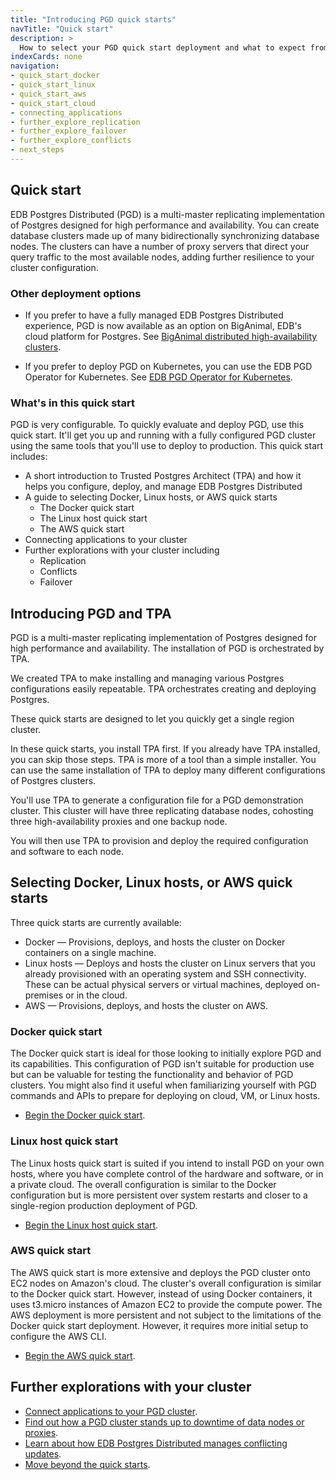 ```yaml
---
title: "Introducing PGD quick starts"
navTitle: "Quick start"
description: >
  How to select your PGD quick start deployment and what to expect from the experience.
indexCards: none
navigation:
- quick_start_docker
- quick_start_linux
- quick_start_aws
- quick_start_cloud
- connecting_applications
- further_explore_replication
- further_explore_failover
- further_explore_conflicts
- next_steps
---
```


## Quick start

EDB Postgres Distributed (PGD) is a multi-master replicating implementation of Postgres designed for high performance and availability. You can create database clusters made up of many bidirectionally synchronizing database nodes. The clusters can have a number of proxy servers that direct your query traffic to the most available nodes, adding further resilience to your cluster configuration.

### Other deployment options

* If you prefer to have a fully managed EDB Postgres Distributed experience, PGD is now available as an option on BigAnimal, EDB's cloud platform for Postgres. See [BigAnimal distributed high-availability clusters](/biganimal/latest/overview/02_high_availability/distributed_highavailability/).

* If you prefer to deploy PGD on Kubernetes, you can use the EDB PGD Operator for Kubernetes. See [EDB PGD Operator for Kubernetes](/postgres_distributed_for_kubernetes/latest/quickstart).

### What's in this quick start

PGD is very configurable. To quickly evaluate and deploy PGD, use this quick start. It'll get you up and running with a fully configured PGD cluster using the same tools that you'll use to deploy to production. This quick start includes:

* A short introduction to Trusted Postgres Architect (TPA) and how it helps you configure, deploy, and manage EDB Postgres Distributed
* A guide to selecting Docker, Linux hosts, or AWS quick starts
  * The Docker quick start
  * The Linux host quick start
  * The AWS quick start
* Connecting applications to your cluster
* Further explorations with your cluster including
  * Replication
  * Conflicts
  * Failover


## Introducing PGD and TPA

PGD is a multi-master replicating implementation of Postgres designed for high performance and availability. The installation of PGD is orchestrated by TPA. 

We created TPA to make installing and managing various Postgres configurations easily repeatable. TPA orchestrates creating and deploying Postgres. 

These quick starts are designed to let you quickly get a single region cluster. 

In these quick starts, you install TPA first. If you already have TPA installed, you can skip those steps. TPA is more of a tool than a simple installer. You can use the same installation of TPA to deploy many different configurations of Postgres clusters.

You'll use TPA to generate a configuration file for a PGD demonstration cluster. This cluster will have three replicating database nodes, cohosting three high-availability proxies and one backup node. 

You will then use TPA to provision and deploy the required configuration and software to each node.

## Selecting Docker, Linux hosts, or AWS quick starts

Three quick starts are currently available:
* Docker &mdash; Provisions, deploys, and hosts the cluster on Docker containers on a single machine. 
* Linux hosts &mdash; Deploys and hosts the cluster on Linux servers that you already provisioned with an operating system and SSH connectivity. These can be actual physical servers or virtual machines, deployed on-premises or in the cloud. 
* AWS &mdash; Provisions, deploys, and hosts the cluster on AWS. 

### Docker quick start

The Docker quick start is ideal for those looking to initially explore PGD and its capabilities. This configuration of PGD isn't suitable for production use but can be valuable for testing the functionality and behavior of PGD clusters. You might also find it useful when familiarizing yourself with PGD commands and APIs to prepare for deploying on cloud, VM, or Linux hosts. 

* [Begin the Docker quick start](quick_start_docker).

### Linux host quick start

The Linux hosts quick start is suited if you intend to install PGD on your own hosts, where you have complete control of the hardware and software, or in a private cloud. The overall configuration is similar to the Docker configuration but is more persistent over system restarts and closer to a single-region production deployment of PGD.

* [Begin the Linux host quick start](quick_start_linux).

### AWS quick start

The AWS quick start is more extensive and deploys the PGD cluster onto EC2 nodes on Amazon's cloud. The cluster's overall configuration is similar to the Docker quick start. However, instead of using Docker containers, it uses t3.micro instances of Amazon EC2 to provide the compute power. The AWS deployment is more persistent and not subject to the limitations of the Docker quick start deployment. However, it requires more initial setup to configure the AWS CLI.

* [Begin the AWS quick start](quick_start_aws).

## Further explorations with your cluster

* [Connect applications to your PGD cluster](connecting_applications/).
* [Find out how a PGD cluster stands up to downtime of data nodes or proxies](further_explore_failover/).
* [Learn about how EDB Postgres Distributed manages conflicting updates](further_explore_conflicts/).
* [Move beyond the quick starts](next_steps/).
